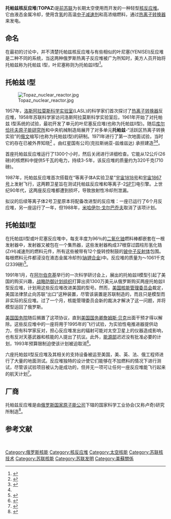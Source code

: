 '''托帕兹核反应堆'''('''TOPAZ''')是[[前苏联|前苏联]]为长期太空使用而开发的一种轻型[[核反应堆|核反应堆]]。它由液态金属冷却，使用含[[氢|氢]]的高温[[中子减速剂|中子减速剂]]和高浓缩燃料，通过[[热离子转换器|热离子转换器]]来发电。
==命名==
在最初的讨论中，并不清楚托帕兹核反应堆与有些相似的叶尼塞(YENISEI)反应堆是二种不同的系统，当这两种俄罗斯热离子反应堆被广为所知时，美方人员开始将托帕兹称为托帕兹 I型，叶尼塞称则为托帕兹II型<ref>{{cite book | last = Hyder | first = Anthony K. |author2=R. L. Wiley |author3=G. Halpert |author4=S. Sabripour |author5=D. J. Flood  | title = Spacecraft Power Technologies | publisher = Imperial College Press | date = 2000 | pages = 256 | isbn = 1-86094-117-6}}</ref>。
==托帕兹 I型==
[[File:Topaz_nuclear_reactor.jpg|thumb]]

1957年，[[洛斯阿拉莫斯国家实验室|洛斯阿拉莫斯科学实验室]](LASL)的科学家们首次探讨了[[热离子转换器|热离子转换器]]反应堆，1958年苏联科学家访问洛斯阿拉莫斯科学实验室后，1961年开始了对托帕兹 I型系统的试验，最初开发了单元的叶尼塞反应堆(也称为托帕兹II型)。随后[[库尔恰托夫研究所|库尔恰托夫原子能研究所]]和中央机械制造局展开了对多单元'''托帕兹'''-“活跃区热离子转换实验”的[[俄文|俄文]]缩写(也称为托帕兹I型)的研制。1971年进行了第一次地面试验，当时它的存在已被外界知晓<ref name=kulcinski>{{cite web | last = Kulcinski | first = Gerald L. | title = History of Soviet Topaz Reactors | publisher = [[Fusion_Technology_Institute|Fusion Technology Institute]] | url = http://fti.neep.wisc.edu/neep602/SPRING00/lecture35.pdf | accessdate = 2008-09-22 | archive-date = 2020-11-12 | archive-url = https://web.archive.org/web/20201112042148/http://fti.neep.wisc.edu/neep602/SPRING00/lecture35.pdf | dead-url = no }}</ref> 。由红星国有公司(克拉斯纳亚-兹维兹达) 承担建造<ref name="#1">{{cite book|last=Hyder|first=Anthony K.|author2=R. L. Wiley |author3=G. Halpert |author4=S. Sabripour |author5=D. J. Flood |title=Spacecraft Power Technologies|publisher=Imperial College Press|date=2000|pages=255|isbn=1-86094-117-6|url=https://books.google.com/?id=CIEnt1r6TgkC&printsec=frontcover#PPA255,M1|accessdate=2009-01-06}}</ref><ref name="#1"/>。

首座托帕兹反应堆运行了1300个小时，然后关闭进行详细检查。它能从12公斤(26磅)的核燃料中提供5千瓦的电力，持续3-5年，该反应堆的质量约为320千克(710磅)。

1987年，托帕兹反应堆首次搭载在“等离子体A实验卫星”[[宇宙1818号|宇宙1818号]]和[[宇宙1867号|宇宙1867号]]上发射飞行，这两颗卫星旨在测试托帕兹反应堆和等离子-2[[霍尔效应|SPT]]]电引擎。上世纪90年代，这两座反应堆都遭到损坏，导致放射性冷却剂泄漏。

拟议的后续等离子体2号卫星原本将配备改进型的反应堆：一座已运行了6个月反应堆，另一座运行了一年，但1988年，[[米哈伊尔·戈尔巴乔夫|米哈伊尔·戈尔巴乔夫]]取消了该项计划。

==托帕兹II型==
在托帕兹II型或叶尼塞反应堆中，每支丰度为96％的[[二氧化铀|二氧化铀]]燃料棒都嵌套在一根发射器中，发射器又被包在一个集热器，这些发射器构成37根穿过圆柱形氢化锆(ZrH)减速剂的燃料元件，所有这些被带有12个旋转控制鼓的[[铍|铍]][[中子反射体|中子反射体]]包围。每根燃料元件都浸没在液态金属冷却剂([[钠钾合金|钠钾合金]])中。反应堆的质量为〜1061千克(2339磅)<ref name=wna>{{cite web | title = Nuclear Reactors for Space | publisher = [[World_Nuclear_Association|World Nuclear Association]] | date = May 2006 | url = http://www.world-nuclear.org/info/inf82.html | accessdate = 2008-09-22 | archive-date = 2013-02-27 | archive-url = https://web.archive.org/web/20130227105015/http://www.world-nuclear.org/info/inf82.html | dead-url = no }}</ref>。

1991年1月，在[[阿布奎基_(新墨西哥州)|阿尔伯克基]]举行的一次科学研讨会上，展出的托帕兹II模型引起了美国的购买兴趣，[[星球大战计划|战略防御计划组织]]打算出资1300万美元从俄罗斯购买两座托帕兹II型反应堆，计划用这些反应堆改进美国的型号。然而，[[美国核能管理委员会|美国核能管理委员会]]裁定，美国法律禁止向苏联“出口”这种装置，尽管该装置是苏联制造的，而且只是模型而非实际的反应堆。过了一个月，核能管理委员会新的裁决才解决了这一问题，并将模型运回了俄罗斯。

[[美国国务院|美国国务院]]随后搁置了这项协议，直到[[美国国务卿|美国国务卿]][[詹姆斯·贝克|詹姆斯·贝克]]出面干预才得以解除。这些反应堆中的一座将用于1995年的飞行试验，为实验性电推进器提供动力，但有科学家反对，担心反应堆发出的辐射可能对太空卫星上的仪器造成影响，也有反对天基武器和核能的人提出了抗议。此外，[[美国能源部|能源部]]迟迟没有批准必要的计划，1993年预算限制迫使该计划被迫取消<ref>{{cite news | last = Kiernan | first = Vince | title = Let's make a deal - U.S. buys former Soviet Topaz 2 nuclear reactors | work = [[Common_Cause|Common Cause]] | date = Summer 1993 | url = http://findarticles.com/p/articles/mi_m1554/is_/ai_14702152 | accessdate = 2021-02-18 | archive-date = 2013-08-21 | archive-url = https://web.archive.org/web/20130821135140/http://findarticles.com/p/articles/mi_m1554/is_/ai_14702152 | dead-url = no }}</ref>。

六座托帕兹II型反应堆及其相关的支持设备被运至美国，美、英、法、俄工程师进行了大量的地面测试。反应堆独特的设计使它们能够在不加燃料的情况下进行测试，尽管该试验项目被认为是成功的，但并无一项可让任何一座反应堆能飞行起来的航天计划<ref name=nrc>{{cite book | last = National Research Council | title = Priorities in Space Science Enabled by Nuclear Power and Propulsion | url = https://archive.org/details/prioritiesspaces00prop | publisher = National Academies | date = 2006 | pages = [https://archive.org/details/prioritiesspaces00prop/page/114 114] | isbn = 0-309-10011-9}}</ref>。

==厂商==
托帕兹反应堆是由[[俄罗斯国家原子能公司|俄罗斯国家原子能公司]]下辖的国家科学工业协会(又称卢奇)研究所制造<ref>{{cite book | last = General Accounting Office | author-link = General Accounting Office | title = Nuclear Nonproliferation | publisher = DIANE Publishing | date = 2001 | location = Washington DC | pages = 37 | isbn = 1-4289-4905-4}}</ref>。
== 参考文献==
{{reflist}}

{{俄羅斯核能}}
 
[[Category:俄罗斯核能|Category:俄罗斯核能]]
[[Category:核反应堆|Category:核反应堆]]
[[Category:太空核能|Category:太空核能]]
[[Category:苏联核技术|Category:苏联核技术]]
[[Category:苏联核能|Category:苏联核能]]
[[Category:苏联发明|Category:苏联发明]]
[[Category:美蘇關係|Category:美蘇關係]]